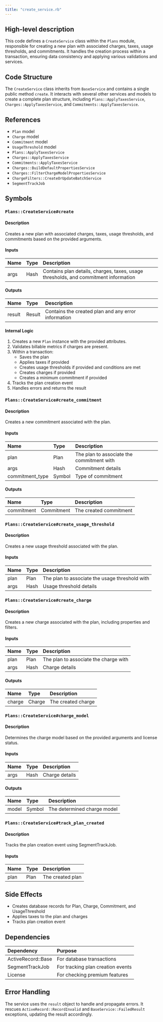 ```yaml
---
title: "create_service.rb"
---
```


## High-level description
This code defines a `CreateService` class within the `Plans` module, responsible for creating a new plan with associated charges, taxes, usage thresholds, and commitments. It handles the creation process within a transaction, ensuring data consistency and applying various validations and services.

## Code Structure
The `CreateService` class inherits from `BaseService` and contains a single public method `create`. It interacts with several other services and models to create a complete plan structure, including `Plans::ApplyTaxesService`, `Charges::ApplyTaxesService`, and `Commitments::ApplyTaxesService`.

## References
- `Plan` model
- `Charge` model
- `Commitment` model
- `UsageThreshold` model
- `Plans::ApplyTaxesService`
- `Charges::ApplyTaxesService`
- `Commitments::ApplyTaxesService`
- `Charges::BuildDefaultPropertiesService`
- `Charges::FilterChargeModelPropertiesService`
- `ChargeFilters::CreateOrUpdateBatchService`
- `SegmentTrackJob`

## Symbols

### `Plans::CreateService#create`
#### Description
Creates a new plan with associated charges, taxes, usage thresholds, and commitments based on the provided arguments.

#### Inputs
| Name | Type | Description |
|:-----|:-----|:------------|
| args | Hash | Contains plan details, charges, taxes, usage thresholds, and commitment information |

#### Outputs
| Name | Type | Description |
|:-----|:-----|:------------|
| result | Result | Contains the created plan and any error information |

#### Internal Logic
1. Creates a new `Plan` instance with the provided attributes.
2. Validates billable metrics if charges are present.
3. Within a transaction:
   - Saves the plan
   - Applies taxes if provided
   - Creates usage thresholds if provided and conditions are met
   - Creates charges if provided
   - Creates a minimum commitment if provided
4. Tracks the plan creation event
5. Handles errors and returns the result

### `Plans::CreateService#create_commitment`
#### Description
Creates a new commitment associated with the plan.

#### Inputs
| Name | Type | Description |
|:-----|:-----|:------------|
| plan | Plan | The plan to associate the commitment with |
| args | Hash | Commitment details |
| commitment_type | Symbol | Type of commitment |

#### Outputs
| Name | Type | Description |
|:-----|:-----|:------------|
| commitment | Commitment | The created commitment |

### `Plans::CreateService#create_usage_threshold`
#### Description
Creates a new usage threshold associated with the plan.

#### Inputs
| Name | Type | Description |
|:-----|:-----|:------------|
| plan | Plan | The plan to associate the usage threshold with |
| args | Hash | Usage threshold details |

### `Plans::CreateService#create_charge`
#### Description
Creates a new charge associated with the plan, including properties and filters.

#### Inputs
| Name | Type | Description |
|:-----|:-----|:------------|
| plan | Plan | The plan to associate the charge with |
| args | Hash | Charge details |

#### Outputs
| Name | Type | Description |
|:-----|:-----|:------------|
| charge | Charge | The created charge |

### `Plans::CreateService#charge_model`
#### Description
Determines the charge model based on the provided arguments and license status.

#### Inputs
| Name | Type | Description |
|:-----|:-----|:------------|
| args | Hash | Charge details |

#### Outputs
| Name | Type | Description |
|:-----|:-----|:------------|
| model | Symbol | The determined charge model |

### `Plans::CreateService#track_plan_created`
#### Description
Tracks the plan creation event using SegmentTrackJob.

#### Inputs
| Name | Type | Description |
|:-----|:-----|:------------|
| plan | Plan | The created plan |

## Side Effects
- Creates database records for Plan, Charge, Commitment, and UsageThreshold
- Applies taxes to the plan and charges
- Tracks plan creation event

## Dependencies
| Dependency | Purpose |
|:-----------|:--------|
| ActiveRecord::Base | For database transactions |
| SegmentTrackJob | For tracking plan creation events |
| License | For checking premium features |

## Error Handling
The service uses the `result` object to handle and propagate errors. It rescues `ActiveRecord::RecordInvalid` and `BaseService::FailedResult` exceptions, updating the result accordingly.